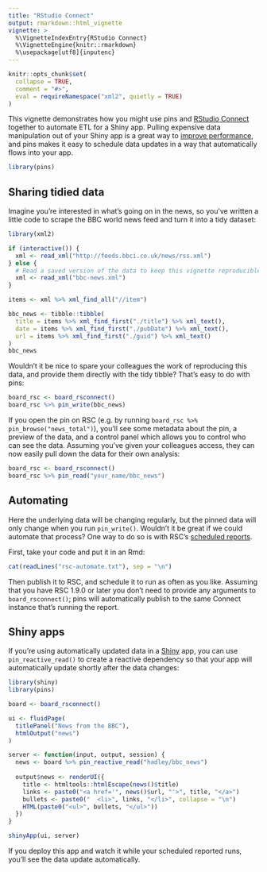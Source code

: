 ```yaml
---
title: "RStudio Connect"
output: rmarkdown::html_vignette
vignette: >
  %\VignetteIndexEntry{RStudio Connect}
  %\VignetteEngine{knitr::rmarkdown}
  %\usepackage[utf8]{inputenc}
---
```


```r
knitr::opts_chunk$set(
  collapse = TRUE,
  comment = "#>",
  eval = requireNamespace("xml2", quietly = TRUE)
)
```

This vignette demonstrates how you might use pins and [RStudio Connect](https://www.rstudio.com/products/connect/) together to automate ETL for a Shiny app.
Pulling expensive data manipulation out of your Shiny app is a great way to [improve performance](https://mastering-shiny.org/performance.html#schedule-data-munging), and pins makes it easy to schedule data updates in a way that automatically flows into your app.

```r
library(pins)
```

## Sharing tidied data

Imagine you're interested in what's going on in the news, so you've written a little code to scrape the BBC world news feed and turn it into a tidy dataset:

```r
library(xml2)

if (interactive()) {
  xml <- read_xml("http://feeds.bbci.co.uk/news/rss.xml")  
} else {
  # Read a saved version of the data to keep this vignette reproducible
  xml <- read_xml("bbc-news.xml")  
}

items <- xml %>% xml_find_all("//item")

bbc_news <- tibble::tibble(
  title = items %>% xml_find_first("./title") %>% xml_text(),
  date = items %>% xml_find_first("./pubDate") %>% xml_text(),
  url = items %>% xml_find_first("./guid") %>% xml_text()
)
bbc_news
```

Wouldn't it be nice to spare your colleagues the work of reproducing this data, and provide them directly with the tidy tibble?
That's easy to do with pins:

```r
board_rsc <- board_rsconnect()
board_rsc %>% pin_write(bbc_news)
```

If you open the pin on RSC (e.g. by running `board_rsc %>% pin_browse("news_total")`), you'll see some metadata about the pin, a preview of the data, and a control panel which allows you to control who can see the data.
Assuming you've given your colleagues access, they can now easily pull down the data for their own analysis:

```r
board_rsc <- board_rsconnect()
board_rsc %>% pin_read("your_name/bbc_news")
```

## Automating

Here the underlying data will be changing regularly, but the pinned data will only change when you run `pin_write()`.
Wouldn't it be great if we could automate that process?
One way to do so is with RSC's [scheduled reports](https://docs.rstudio.com/connect/user/scheduling/).

First, take your code and put it in an Rmd:

```r
cat(readLines("rsc-automate.txt"), sep = "\n")
```

Then publish it to RSC, and schedule it to run as often as you like.
Assuming that you have RSC 1.9.0 or later you don't need to provide any arguments to `board_rsconnect()`; pins will automatically publish to the same Connect instance that's running the report.

## Shiny apps

If you're using automatically updated data in a [Shiny](https://shiny.rstudio.com) app, you can use `pin_reactive_read()` to create a reactive dependency so that your app will automatically update shortly after the data changes:

```r
library(shiny)
library(pins)

board <- board_rsconnect()

ui <- fluidPage(
  titlePanel("News from the BBC"),
  htmlOutput("news")
)

server <- function(input, output, session) {
  news <- board %>% pin_reactive_read("hadley/bbc_news")
  
  output$news <- renderUI({
    title <- htmltools::htmlEscape(news()$title)
    links <- paste0("<a href='", news()$url, "'>", title, "</a>")
    bullets <- paste0("  <li>", links, "</li>", collapse = "\n")
    HTML(paste0("<ul>", bullets, "</ul>"))
  })
}

shinyApp(ui, server)
```

If you deploy this app and watch it while your scheduled reported runs, you'll see the data update automatically.
